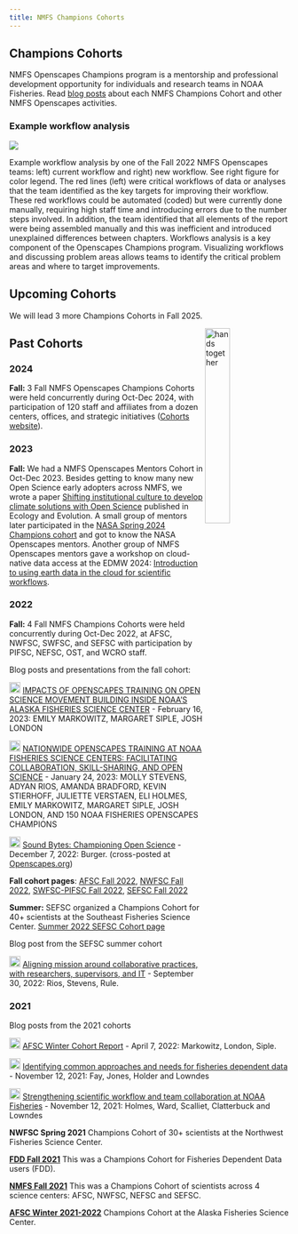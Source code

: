 ```yaml
---
title: NMFS Champions Cohorts
---
```


## Champions Cohorts

NMFS Openscapes Champions program is a mentorship and professional development opportunity for individuals and research teams in NOAA Fisheries. Read [blog posts](https://openscapes.org/blog#category=noaa-fisheries) about each NMFS Champions Cohort and other NMFS Openscapes activities.

### Example workflow analysis

![](images/nmfs-2022-workflow-analyses.png)

Example workflow analysis by one of the Fall 2022 NMFS Openscapes teams: left) current workflow and right) new workflow. See right figure for color legend. The red lines (left) were critical workflows of data or analyses that the team identified as the key targets for improving their workflow. These red workflows could be automated (coded) but were currently done manually, requiring high staff time and introducing errors due to the number steps involved. In addition, the team identified that all elements of the report were being assembled manually and this was inefficient and introduced unexplained differences between chapters. Workflows analysis is a key component of the Openscapes Champions program. Visualizing workflows and discussing problem areas allows teams to identify the critical problem areas and where to target improvements.

## Upcoming Cohorts

We will lead 3 more Champions Cohorts in Fall 2025.

<img src="../images/fall2022openscapes.png" alt="hands together" style="float:right;width:30%;"/>

<!---[Announcement for 3 Champions Cohorts coming in Oct-Dec 2024!](../champions.qmd) Please sign up and share with colleagues!
--->

## Past Cohorts

### 2024

**Fall:** 3 Fall NMFS Openscapes Champions Cohorts were held concurrently during Oct-Dec 2024, with participation of 120 staff and affiliates from a dozen centers, offices, and strategic initiatives ([Cohorts website](https://nmfs-openscapes.github.io/2024-nmfs-champions/)).

### 2023

**Fall:** We had a NMFS Openscapes Mentors Cohort in Oct-Dec 2023. Besides getting to know many new Open Science early adopters across NMFS, we wrote a paper [Shifting institutional culture to develop climate solutions with Open Science](https://onlinelibrary.wiley.com/doi/10.1002/ece3.11341) published in Ecology and Evolution. A small group of mentors later participated in the [NASA Spring 2024 Champions cohort](https://nasa-openscapes.github.io/champions.html) and got to know the NASA Openscapes mentors. Another group of NMFS Openscapes mentors gave a workshop on cloud-native data access at the EDMW 2024: [Introduction to using earth data in the cloud for scientific workflows](https://nmfs-opensci.github.io/EDMW-EarthData-Workshop-2024/).

### 2022

**Fall:** 4 Fall NMFS Champions Cohorts were held concurrently during Oct-Dec 2022, at AFSC, NWFSC, SWFSC, and SEFSC with participation by PIFSC, NEFSC, OST, and WCRO staff.

Blog posts and presentations from the fall cohort:

<img src="https://raw.githubusercontent.com/FortAwesome/Font-Awesome/6.x/svgs/solid/blog.svg" height="20"/> [IMPACTS OF OPENSCAPES TRAINING ON OPEN SCIENCE MOVEMENT BUILDING INSIDE NOAA'S ALASKA FISHERIES SCIENCE CENTER](https://openscapes.org/blog/2023-02-16-noaa-afsc-fall/) - February 16, 2023: EMILY MARKOWITZ, MARGARET SIPLE, JOSH LONDON

<img src="https://raw.githubusercontent.com/FortAwesome/Font-Awesome/6.x/svgs/solid/blog.svg" height="20"/> [NATIONWIDE OPENSCAPES TRAINING AT NOAA FISHERIES SCIENCE CENTERS: FACILITATING COLLABORATION, SKILL-SHARING, AND OPEN SCIENCE](https://openscapes.org/blog/2023-01-24-noaa-nmfs-fall/) - January 24, 2023: MOLLY STEVENS, ADYAN RIOS, AMANDA BRADFORD, KEVIN STIERHOFF, JULIETTE VERSTAEN, ELI HOLMES, EMILY MARKOWITZ, MARGARET SIPLE, JOSH LONDON, AND 150 NOAA FISHERIES OPENSCAPES CHAMPIONS

<img src="https://raw.githubusercontent.com/FortAwesome/Font-Awesome/6.x/svgs/solid/blog.svg" height="20"/> [Sound Bytes: Championing Open Science](https://www.fisheries.noaa.gov/science-blog/sound-bytes-championing-open-science) - December 7, 2022: Burger. (cross-posted at [Openscapes.org](https://www.openscapes.org/blog/2022/12/09/case-study-swfsc-sael/))

**Fall cohort pages**: [AFSC Fall 2022](https://nmfs-openscapes.github.io/2022-noaa-afsc-fall/), [NWFSC Fall 2022](https://nmfs-openscapes.github.io/2022-noaa-nwfsc-fall/), [SWFSC-PIFSC Fall 2022](https://nmfs-openscapes.github.io/2022-noaa-swfsc-pifsc-fall/), [SEFSC Fall 2022](https://nmfs-openscapes.github.io/2022-noaa-sefsc-fall/)

**Summer:** SEFSC organized a Champions Cohort for 40+ scientists at the Southeast Fisheries Science Center. [Summer 2022 SEFSC Cohort page](SEFSC-sum2022.html)

Blog post from the SEFSC summer cohort

<img src="https://raw.githubusercontent.com/FortAwesome/Font-Awesome/6.x/svgs/solid/blog.svg" height="20"/> [Aligning mission around collaborative practices, with researchers, supervisors, and IT](https://openscapes.org/blog/2022-09-30-sefsc-summer/) - September 30, 2022: Rios, Stevens, Rule.

### 2021

Blog posts from the 2021 cohorts

<img src="https://raw.githubusercontent.com/FortAwesome/Font-Awesome/6.x/svgs/solid/blog.svg" height="20"/> [AFSC Winter Cohort Report](https://www.openscapes.org/blog/2022/04/07/afsc-supportive-forum/) - April 7, 2022: Markowitz, London, Siple.

<img src="https://raw.githubusercontent.com/FortAwesome/Font-Awesome/6.x/svgs/solid/blog.svg" height="20"/> [Identifying common approaches and needs for fisheries dependent data](https://www.openscapes.org/blog/2021/11/12/fdd-champions/) - November 12, 2021: Fay, Jones, Holder and Lowndes

<img src="https://raw.githubusercontent.com/FortAwesome/Font-Awesome/6.x/svgs/solid/blog.svg" height="20"/> [Strengthening scientific workflow and team collaboration at NOAA Fisheries](https://www.openscapes.org/blog/2021/11/12/noaa-nmfs-champions/) - November 12, 2021: Holmes, Ward, Scalliet, Clatterbuck and Lowndes

**NWFSC Spring 2021** Champions Cohort of 30+ scientists at the Northwest Fisheries Science Center.

[**FDD Fall 2021**](https://github.com/Openscapes/2021-fdd) This was a Champions Cohort for Fisheries Dependent Data users (FDD).

[**NMFS Fall 2021**](https://github.com/Openscapes/2021-nmfs) This was a Champions Cohort of scientists across 4 science centers: AFSC, NWFSC, NEFSC and SEFSC.

[**AFSC Winter 2021-2022**](AFSC-win2021.html) Champions Cohort at the Alaska Fisheries Science Center.
